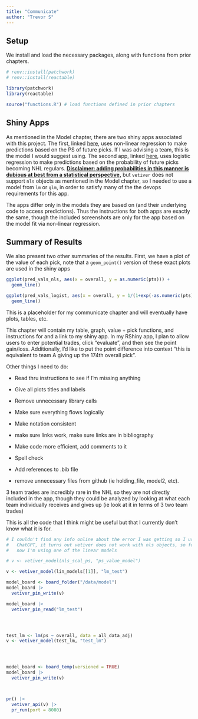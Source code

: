 ```yaml
---
title: "Communicate"
author: "Trevor S"
---
```


## Setup 

We install and load the necessary packages, along with functions from prior chapters.

```r
# renv::install(patchwork)
# renv::install(reactable)

library(patchwork)
library(reactable)

source("functions.R") # load functions defined in prior chapters
```

## Shiny Apps 

As mentioned in the Model chapter, there are two shiny apps associated with this project. The first, linked [here](https://trevsteu.shinyapps.io/nls_model_app/), uses non-linear regression to make predictions based on the PS of future picks. If I was advising a team, this is the model I would suggest using. The second app, linked [here](https://trevsteu.shinyapps.io/logist_model_app/), uses logistic regression to make predictions based on the probability of future picks becoming NHL regulars. [**Disclaimer: adding probabilities in this manner is dubious at best from a statistical perspective,**]{.underline} but `vetiver` does not support `nls` objects as mentioned in the Model chapter, so I needed to use a model from `lm` or `glm`, in order to satisfy many of the the devops requirements for this app.

The apps differ only in the models they are based on (and their underlying code to access predictions). Thus the instructions for both apps are exactly the same, though the included screenshots are only for the app based on the model fit via non-linear regression.

## Summary of Results 

We also present two other summaries of the results. First, we have a plot of the value of each pick, note that a `geom_point()` version of these exact plots are used in the shiny apps

```r
ggplot(pred_vals_nls, aes(x = overall, y = as.numeric(pts))) + 
  geom_line()

ggplot(pred_vals_logist, aes(x = overall, y = 1/(1+exp(-as.numeric(pts))))) + 
  geom_line()
```

This is a placeholder for my communicate chapter and will eventually have plots, tables, etc.

This chapter will contain my table, graph, value + pick functions, and instructions for and a link to my shiny app. In my RShiny app, I plan to allow users to enter potential trades, click "evaluate", and then see the point gain/loss. Additionally, I'd like to put the point difference into context "this is equivalent to team A giving up the 174th overall pick".

Other things I need to do:

-   Read thru instructions to see if I'm missing anything

-   Give all plots titles and labels

-   Remove unnecessary library calls

-   Make sure everything flows logically

-   Make notation consistent

-   make sure links work, make sure links are in bibliography

-   Make code more efficient, add comments to it

-   Spell check

-   Add references to .bib file

-   remove unnecessary files from github (ie holding_file, model2, etc).

3 team trades are incredibly rare in the NHL so they are not directly included in the app, though they could be analyzed by looking at what each team individually receives and gives up (ie look at it in terms of 3 two team trades)

This is all the code that I think might be useful but that I currently don't know what it is for.

```r
# I couldn't find any info online about the error I was getting so I used 
#   ChatGPT, it turns out vetiver does not work with nls objects, so for
#   now I'm using one of the linear models

# v <- vetiver_model(nls_scal_ps, "ps_value_model")

v <- vetiver_model(lin_models[[1]], "lm_test")

model_board <- board_folder("/data/model")
model_board |>
  vetiver_pin_write(v)

model_board |> 
  vetiver_pin_read("lm_test")




test_lm <- lm(ps ~ overall, data = all_data_adj)
v <- vetiver_model(test_lm, "test_lm")




model_board <- board_temp(versioned = TRUE)
model_board |> 
  vetiver_pin_write(v)



pr() |>
  vetiver_api(v) |> 
  pr_run(port = 8080)
```
